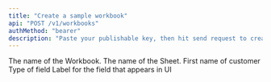 ```yaml
---
title: "Create a sample workbook"
api: "POST /v1/workbooks"
authMethod: "bearer"
description: "Paste your publishable key, then hit send request to create a simple Workbook in your Flatfile account."
---
```

<ParamField body="name" type="string" default="My Simple Workbook" required>
  The name of the Workbook.
</ParamField>
<ParamField body="sheets" type="array">
  <Expandable title="Sheet">
    <ParamField body="name" type="string" default="My Simple Sheet" required>
        The name of the Sheet.
    </ParamField>
    <ParamField body="fields" type="array">
      <Expandable title="Fields">
         <ParamField body="key" type="string" default="first_name" required="true">
            First name of customer
        </ParamField>
        <ParamField body="type" type="string" default="string">
            Type of field
        </ParamField>
        <ParamField body="label" type="string" default="First Name">
            Label for the field that appears in UI
        </ParamField>
      </Expandable>
    </ParamField>
  </Expandable>
</ParamField>